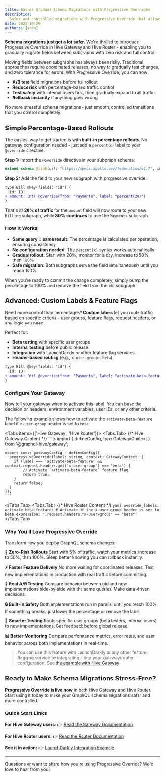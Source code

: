 ```yaml
---
title: Easier Gradual Schema Migrations with Progressive Overrides
description:
  Safer and controlled migrations with Progressive Override that allows gradual schema changes.
date: 2025-10-29
authors: [arda]
---
```



**Schema migrations just got a lot safer.** We're thrilled to introduce Progressive Override in Hive
Gateway and Hive Router - enabling you to gradually migrate fields between subgraphs with zero risk
and full control.

Moving fields between subgraphs has always been risky. Traditional approaches require coordinated
releases, no way to gradually test changes, and zero tolerance for errors. With Progressive
Override, you can now:

- **A/B test** field migrations before full rollout
- **Reduce risk** with percentage-based traffic control
- **Test safely** with internal users first, then gradually expand to all traffic
- **Rollback instantly** if anything goes wrong

No more stressful schema migrations - just smooth, controlled transitions that you control
completely.

## Simple Percentage-Based Rollouts

The easiest way to get started is with **built-in percentage rollouts**. No gateway configuration
needed - just add a `percent(x)` label to your `@override` directive.

**Step 1:** Import the `@override` directive in your subgraph schema:

```graphql
extend schema @link(url: "https://specs.apollo.dev/federation/v2.7", import: ["@key", "@override"])
```

**Step 2:** Add the field to your new subgraph with progressive override:

```diff
type Bill @key(fields: "id") {
  id: ID!
+ amount: Int! @override(from: "Payments", label: "percent(20)")
}
```

That's it! **20% of traffic** for the `amount` field will now route to your new `Billing` subgraph,
while **80% continues** to use the `Payments` subgraph.

### How It Works

- **Same query = same result**: The percentage is calculated per operation, ensuring consistency
- **No configuration needed**: The `percent(x)` syntax works automatically
- **Gradual rollout**: Start with 20%, monitor for a day, increase to 50%, then 100%
- **Safe migration**: Both subgraphs serve the field simultaneously until you reach 100%

When you're ready to commit the change completely, simply bump the percentage to 100% and remove the
field from the old subgraph.

## Advanced: Custom Labels & Feature Flags

Need more control than percentages? **Custom labels** let you route traffic based on specific
criteria - user groups, feature flags, request headers, or any logic you need.

Perfect for:

- **Beta testing** with specific user groups
- **Internal testing** before public release
- **Integration** with LaunchDarkly or other feature flag services
- **Header-based routing** (e.g., `x-user-group: beta`)

```diff
type Bill @key(fields: "id") {
  id: ID!
+ amount: Int! @override(from: "Payments", label: "activate-beta-feature")
}
```

### Configure Your Gateway

Now tell your gateway when to activate this label. You can base the decision on headers, environment
variables, user IDs, or any other criteria.

The following example shows how to activate the `activate-beta-feature` label if `x-user-group`
header is set to `beta`.

<Tabs items={['Hive Gateway', 'Hive Router']}>
  <Tabs.Tab>
    {/* Hive Gateway Content */}
    ```ts
    import { defineConfig, type GatewayContext } from '@graphql-hive/gateway';

    export const gatewayConfig = defineConfig({
      progressiveOverride(label: string, context: GatewayContext) {
        if (label === 'activate-beta-feature' && context.request.headers.get('x-user-group') === 'beta') {
            // Activate `activate-beta-feature` feature flag
            return true;
        }
        return false;
      }
    });
    ```

  </Tabs.Tab>
  <Tabs.Tab>
    {/* Hive Router Content */}
    ```yaml
    override_labels:
        activate-beta-feature:
            # Activate if the x-user-group header is set to beta
            expression: '.request.headers."x-user-group" == "beta"'
    ```
  </Tabs.Tab>
</Tabs>

### Why You'll Love Progressive Override

Transform how you deploy GraphQL schema changes:

**🎯 Zero-Risk Rollouts** Start with 5% of traffic, watch your metrics, increase to 50%, then 100%.
Sleep better knowing you can rollback instantly.

**⚡ Faster Feature Delivery** No more waiting for coordinated releases. Test new implementations in
production with real traffic before committing.

**🧪 Real A/B Testing** Compare behavior between old and new implementations side-by-side with the
same queries. Make data-driven decisions.

**🔒 Built-in Safety** Both implementations run in parallel until you reach 100%. If something
breaks, just lower the percentage or remove the label.

**👥 Smarter Testing** Route specific user groups (beta testers, internal users) to new
implementations. Get feedback before global release.

**📊 Better Monitoring** Compare performance metrics, error rates, and user behavior across both
implementations in real-time.

> You can use this feature with LaunchDarkly or any other feature flagging service by integrating it
> into your gateway/router configuration. See
> [the example with Hive Gateway](https://github.com/graphql-hive/gateway/tree/main/examples/launchdarkly-override)

## Ready to Make Schema Migrations Stress-Free?

**Progressive Override is live now** in both Hive Gateway and Hive Router. Start using it today to
make your GraphQL schema migrations safer and more controlled.

### Quick Start Links

**For Hive Gateway users:** 👉
[Read the Gateway Documentation](/docs/gateway/other-features/progressive-override)

**For Hive Router users:** 👉
[Read the Router Documentation](/docs/router/configuration/override_labels)

**See it in action:** 👉
[LaunchDarkly Integration Example](https://github.com/graphql-hive/gateway/tree/main/examples/launchdarkly-override)

---

Questions or want to share how you're using Progressive Override? We'd love to hear from you!
